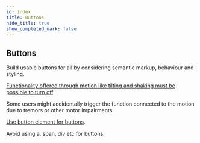 ```yaml
---
id: index
title: Buttons
hide_title: true
show_completed_mark: false
---
```



<Card icon="🔘">

## Buttons

Build usable buttons for all by considering semantic markup, behaviour and styling.

</Card>

<CategoryItem id="functionality-off">

[Functionality offered through motion like tilting and shaking must be possible to turn off](functionality-off).

Some users might accidentally trigger the function connected to the motion due to tremors or other motor impairments. 

</CategoryItem>


<CategoryItem id="button-elem">

[Use button element for buttons](button-elem.md).

Avoid using a, span, div etc for buttons.

</CategoryItem>
